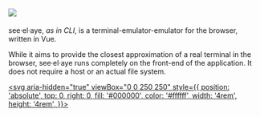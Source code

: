 
<Meta title="see·el·aye/Introduction"/>

# ![](/seeelaye.svg)

see·el·aye, _as in CLI_, is a terminal-emulator-emulator for the browser,
written in Vue.

While it aims to provide the closest approximation of a real terminal in
the browser, see·el·aye runs completely on the front-end of the application. It
does not require a host or an actual file system.

<style>{`
  @keyframes octocat-wave {
    0%, 100% {
      transform:rotate(0);
    }
    20%, 60% {
      transform:rotate(-25deg);
    }
    40%, 80% {
      transform:rotate(10deg);
    }
  }

  .github-corner:hover .octo-arm {
    transform-origin: 130px 106px;
    animation: octocat-wave 560ms ease-in-out;
   }

  @media (max-width:500px) {
    .github-corner:hover .octo-arm {
      animation: none;
    }

    .github-corner .octo-arm {
      animation: octocat-wave 560ms ease-in-out;
    }
  }
`}</style>

<a
  className="github-corner"
  href="https://github.com/dhruvkb/seeelaye"
  target="_blank"
  aria-label="View source on GitHub">
  <svg
    aria-hidden="true"
    viewBox="0 0 250 250"
    style={{
      position: 'absolute',
      top: 0,
      right: 0,
      fill: '#000000',
      color: '#ffffff',
      width: '4rem',
      height: '4rem',
    }}>
    <path d="M0,0 L115,115 L130,115 L142,142 L250,250 L250,0 Z"/>
    <path
      className="octo-arm"
      d="M128.3,109.0 C113.8,99.7 119.0,89.6 119.0,89.6 C122.0,82.7 120.5,78.6 120.5,78.6 C119.2,72.0 123.4,76.3 123.4,76.3 C127.3,80.9 125.5,87.3 125.5,87.3 C122.9,97.6 130.6,101.9 134.4,103.2"
      fill="currentColor"/>
    <path
      className="octo-body"
      d="M115.0,115.0 C114.9,115.1 118.7,116.5 119.8,115.4 L133.7,101.6 C136.9,99.2 139.9,98.4 142.2,98.6 C133.8,88.0 127.5,74.4 143.8,58.0 C148.5,53.4 154.0,51.2 159.7,51.0 C160.3,49.4 163.2,43.6 171.4,40.1 C171.4,40.1 176.1,42.5 178.8,56.2 C183.1,58.6 187.2,61.8 190.9,65.4 C194.5,69.0 197.7,73.2 200.1,77.6 C213.8,80.2 216.3,84.9 216.3,84.9 C212.7,93.1 206.9,96.0 205.4,96.6 C205.1,102.4 203.0,107.8 198.3,112.5 C181.9,128.9 168.3,122.5 157.7,114.1 C157.9,116.9 156.7,120.9 152.7,124.9 L141.0,136.5 C139.8,137.7 141.6,141.9 141.8,141.8 Z"
      fill="currentColor"/>
  </svg>
</a>

